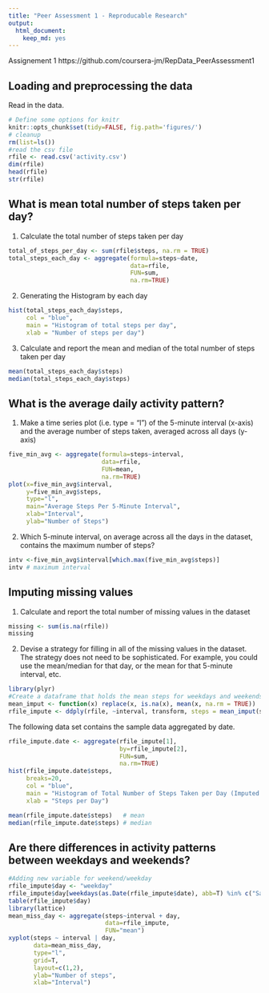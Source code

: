 ```yaml
---
title: "Peer Assessment 1 - Reproducable Research"
output:
  html_document:
    keep_md: yes
---
```


Assignement 1
https://github.com/coursera-jm/RepData_PeerAssessment1

## Loading and preprocessing the data

Read in the data.
```r
# Define some options for knitr
knitr::opts_chunk$set(tidy=FALSE, fig.path='figures/')
# cleanup
rm(list=ls())
#read the csv file
rfile <- read.csv('activity.csv')
dim(rfile)
head(rfile)
str(rfile)
```
## What is mean total number of steps taken per day?
1. Calculate the total number of steps taken per day
```r
total_of_steps_per_day <- sum(rfile$steps, na.rm = TRUE)
total_steps_each_day <- aggregate(formula=steps~date, 
                                  data=rfile, 
                                  FUN=sum, 
                                  na.rm=TRUE)
```
2. Generating the Histogram by each day
```r
hist(total_steps_each_day$steps,
     col = "blue",
     main = "Histogram of total steps per day",
     xlab = "Number of steps per day")
```
3. Calculate and report the mean and median of the total number of steps taken per day
```r
mean(total_steps_each_day$steps)
median(total_steps_each_day$steps) 
```
## What is the average daily activity pattern?
1. Make a time series plot (i.e. type = "l") of the 5-minute interval (x-axis) and the average number of steps taken, averaged across all days (y-axis)
```r
five_min_avg <- aggregate(formula=steps~interval, 
                          data=rfile, 
                          FUN=mean, 
                          na.rm=TRUE)
plot(x=five_min_avg$interval,
     y=five_min_avg$steps,
     type="l",
     main="Average Steps Per 5-Minute Interval",
     xlab="Interval",
     ylab="Number of Steps")
```
2. Which 5-minute interval, on average across all the days in the dataset, contains the maximum number of steps?

```r
intv <-five_min_avg$interval[which.max(five_min_avg$steps)]
intv # maximum interval
```
## Imputing missing values
1. Calculate and report the total number of missing values in the dataset 
```r
missing <- sum(is.na(rfile))
missing
```
2. Devise a strategy for filling in all of the missing values in the dataset. The strategy does not need to be sophisticated. For example, you could use the mean/median for that day, or the mean for that 5-minute interval, etc.
```r
library(plyr)
#Create a dataframe that holds the mean steps for weekdays and weekends.
mean_imput <- function(x) replace(x, is.na(x), mean(x, na.rm = TRUE))
rfile_impute <- ddply(rfile, ~interval, transform, steps = mean_imput(steps))
```
The following data set contains the sample data aggregated by date.
```r
rfile_impute.date <- aggregate(rfile_impute[1],
                               by=rfile_impute[2],
                               FUN=sum,
                               na.rm=TRUE)
hist(rfile_impute.date$steps,
     breaks=20,
     col = "blue",
     main = "Histogram of Total Number of Steps Taken per Day (Imputed Data)",
     xlab = "Steps per Day")

mean(rfile_impute.date$steps)   # mean
median(rfile_impute.date$steps) # median
```

## Are there differences in activity patterns between weekdays and weekends?
```r
#Adding new variable for weekend/weekday
rfile_impute$day <- "weekday"
rfile_impute$day[weekdays(as.Date(rfile_impute$date), abb=T) %in% c("Sat","Sun")] <- "weekend"
table(rfile_impute$day)
library(lattice)
mean_miss_day <- aggregate(steps~interval + day, 
                           data=rfile_impute, 
                           FUN="mean")
xyplot(steps ~ interval | day, 
       data=mean_miss_day, 
       type="l", 
       grid=T, 
       layout=c(1,2), 
       ylab="Number of steps", 
       xlab="Interval")

```


